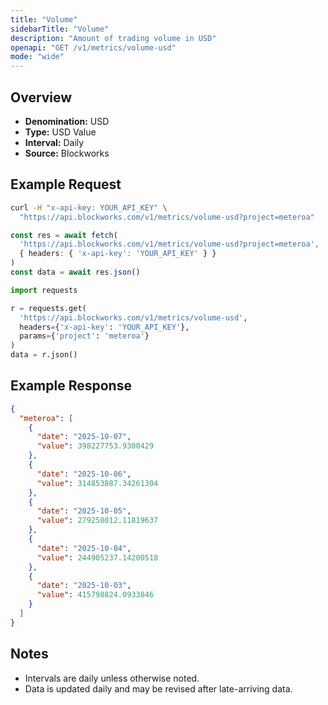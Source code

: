 ```yaml
---
title: "Volume"
sidebarTitle: "Volume"
description: "Amount of trading volume in USD"
openapi: "GET /v1/metrics/volume-usd"
mode: "wide"
---
```


## Overview

- **Denomination:** USD
- **Type:** USD Value
- **Interval:** Daily
- **Source:** Blockworks

## Example Request

<CodeGroup>

```bash cURL
curl -H "x-api-key: YOUR_API_KEY" \
  "https://api.blockworks.com/v1/metrics/volume-usd?project=meteroa"
```

```typescript TypeScript
const res = await fetch(
  'https://api.blockworks.com/v1/metrics/volume-usd?project=meteroa',
  { headers: { 'x-api-key': 'YOUR_API_KEY' } }
)
const data = await res.json()
```

```python Python
import requests

r = requests.get(
  'https://api.blockworks.com/v1/metrics/volume-usd',
  headers={'x-api-key': 'YOUR_API_KEY'},
  params={'project': 'meteroa'}
)
data = r.json()
```

</CodeGroup>

## Example Response

```json
{
  "meteroa": [
    {
      "date": "2025-10-07",
      "value": 398227753.9300429
    },
    {
      "date": "2025-10-06",
      "value": 314853887.34261304
    },
    {
      "date": "2025-10-05",
      "value": 279258012.11819637
    },
    {
      "date": "2025-10-04",
      "value": 244905237.14200518
    },
    {
      "date": "2025-10-03",
      "value": 415798824.0933846
    }
  ]
}
```

## Notes
- Intervals are daily unless otherwise noted.
- Data is updated daily and may be revised after late-arriving data.